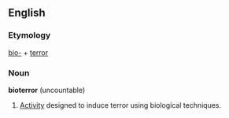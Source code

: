 ==English==
=== Etymology ===
[[bio-]] + [[terror]]

===Noun===
'''bioterror''' (uncountable)

# [[Activity]] designed to induce terror using biological techniques.